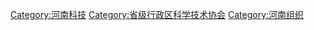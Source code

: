 [[Category:河南科技|Category:河南科技]]
[[Category:省级行政区科学技术协会|Category:省级行政区科学技术协会]]
[[Category:河南组织|Category:河南组织]]